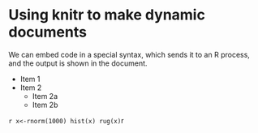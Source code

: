 Using knitr to make dynamic documents
==================

We can embed code in a special syntax, which sends it to an R process, and the output is shown in the document.  

* Item 1
* Item 2
    + Item 2a
    + Item 2b
    

```r
x<-rnorm(1000)
hist(x)
rug(x)
```r
